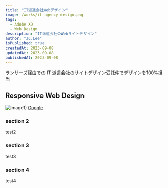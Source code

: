 ```yaml
---
title: "IT派遣会社Webデザイン"
image: /works/it-agency-design.png
tags:
  - Adobe XD
  - Web Design
description: "IT派遣会社のWebサイトデザイン"
author: "JC.Lee"
isPublished: true
createdAt: 2023-09-08
updatedAt: 2023-09-08
publishedAt: 2023-09-08
---
```



ランサーズ経由での IT 派遣会社のサイトデザイン受託件でデザインを100%担当

## Responsive Web Design

![image1)](/works/1.png "이미지 설명")
[Google](http://www.google.co.kr)

### section 2

test2

### section 3

test3

### section 4

test4
